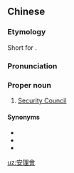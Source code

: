 {{also|安理会}}
==Chinese==
{{zh-forms|s=安理会}}

===Etymology===
Short for {{zh-l|安全理事會}}.

===Pronunciation===
{{zh-pron
|m=Ānlǐhuì
|c=on1 lei5 wui6-2
|cat=pn
}}

===Proper noun===
{{zh-proper}}

# [[Security Council]]

====Synonyms====
* {{zh-l|安全理事會}}
* {{zh-l|聯合國安理會}}
* {{zh-l|聯合國安全理事會}}

[[uz:安理會]]